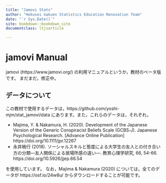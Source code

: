 ```yaml
---
title: "Jamovi Stats"
author: "Hokusei Gakuen Statistics Education Renovation Team"
date: "`r Sys.Date()`"
site: bookdown::bookdown_site
documentclass: ltjsarticle

---
```



# jamovi Manual

jamovi (https://www.jamovi.org/) の利用マニュアルというか，教材のベータ版です。
まだまだ，修正中。

## データについて

この教材で使用するデータは，https://github.com/yoshi-mjm/stat_jamovi/data にあります。また，これらのデータは，それぞれ，

- Majima, Y. & Nakamura, H. (2020). Development of the Japanese Version of the Generic Conspiracist Beliefs Scale (GCBS‐J). Japanese Psychological Research. [Advance Online Publication] https://doi.org/10.1111/jpr.12267
- 永井暁行 (2018). ソーシャルスキルと態度による大学生の友人との付き合い方の分類―友人関係による居場所感の違い―. 教育心理学研究, 66, 54-66. https://doi.org/10.5926/jjep.66.54

を使用しています。
なお，Majima & Nakamura (2020) については，全てのデータが https://osf.io/24w8u/ からダウンロードすることが可能です。